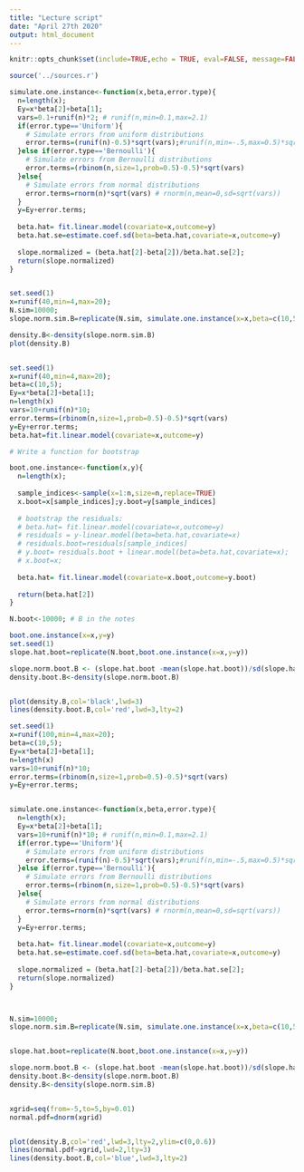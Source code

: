 ```yaml
---
title: "Lecture script"
date: "April 27th 2020"
output: html_document
---
```


```r
knitr::opts_chunk$set(include=TRUE,echo = TRUE, eval=FALSE, message=FALSE,warning=FALSE)
```


```r

source('../sources.r')

simulate.one.instance<-function(x,beta,error.type){
  n=length(x);
  Ey=x*beta[2]+beta[1];
  vars=0.1+runif(n)*2; # runif(n,min=0.1,max=2.1)
  if(error.type=='Uniform'){
    # Simulate errors from uniform distributions
    error.terms=(runif(n)-0.5)*sqrt(vars);#runif(n,min=-.5,max=0.5)*sqrt(vars) 
  }else if(error.type=='Bernoulli'){
    # Simulate errors from Bernoulli distributions
    error.terms=(rbinom(n,size=1,prob=0.5)-0.5)*sqrt(vars)
  }else{
    # Simulate errors from normal distributions
    error.terms=rnorm(n)*sqrt(vars) # rnorm(n,mean=0,sd=sqrt(vars))
  }
  y=Ey+error.terms;
  
  beta.hat= fit.linear.model(covariate=x,outcome=y)
  beta.hat.se=estimate.coef.sd(beta=beta.hat,covariate=x,outcome=y)
  
  slope.normalized = (beta.hat[2]-beta[2])/beta.hat.se[2];
  return(slope.normalized)
}


set.seed(1)
x=runif(40,min=4,max=20);
N.sim=10000;
slope.norm.sim.B=replicate(N.sim, simulate.one.instance(x=x,beta=c(10,5),error.type='Bernoulli'))

density.B<-density(slope.norm.sim.B)
plot(density.B)



```
```r
set.seed(1)
x=runif(40,min=4,max=20);
beta=c(10,5);
Ey=x*beta[2]+beta[1];
n=length(x)
vars=10+runif(n)*10;
error.terms=(rbinom(n,size=1,prob=0.5)-0.5)*sqrt(vars)
y=Ey+error.terms;
beta.hat=fit.linear.model(covariate=x,outcome=y)

# Write a function for bootstrap

boot.one.instance<-function(x,y){
  n=length(x);
  
  sample_indices<-sample(x=1:n,size=n,replace=TRUE)
  x.boot=x[sample_indices];y.boot=y[sample_indices]
  
  # bootstrap the residuals: 
  # beta.hat= fit.linear.model(covariate=x,outcome=y)
  # residuals = y-linear.model(beta=beta.hat,covariate=x)
  # residuals.boot=residuals[sample_indices]
  # y.boot= residuals.boot + linear.model(beta=beta.hat,covariate=x);
  # x.boot=x;
  
  beta.hat= fit.linear.model(covariate=x.boot,outcome=y.boot)
  
  return(beta.hat[2])
}

N.boot<-10000; # B in the notes

boot.one.instance(x=x,y=y)
set.seed(1)
slope.hat.boot=replicate(N.boot,boot.one.instance(x=x,y=y))
```

```r
slope.norm.boot.B <- (slope.hat.boot -mean(slope.hat.boot))/sd(slope.hat.boot)
density.boot.B<-density(slope.norm.boot.B)


plot(density.B,col='black',lwd=3)
lines(density.boot.B,col='red',lwd=3,lty=2)

```


```r
set.seed(1)
x=runif(100,min=4,max=20);
beta=c(10,5);
Ey=x*beta[2]+beta[1];
n=length(x)
vars=10+runif(n)*10;
error.terms=(rbinom(n,size=1,prob=0.5)-0.5)*sqrt(vars)
y=Ey+error.terms;


simulate.one.instance<-function(x,beta,error.type){
  n=length(x);
  Ey=x*beta[2]+beta[1];
  vars=10+runif(n)*10; # runif(n,min=0.1,max=2.1)
  if(error.type=='Uniform'){
    # Simulate errors from uniform distributions
    error.terms=(runif(n)-0.5)*sqrt(vars);#runif(n,min=-.5,max=0.5)*sqrt(vars) 
  }else if(error.type=='Bernoulli'){
    # Simulate errors from Bernoulli distributions
    error.terms=(rbinom(n,size=1,prob=0.5)-0.5)*sqrt(vars)
  }else{
    # Simulate errors from normal distributions
    error.terms=rnorm(n)*sqrt(vars) # rnorm(n,mean=0,sd=sqrt(vars))
  }
  y=Ey+error.terms;
  
  beta.hat= fit.linear.model(covariate=x,outcome=y)
  beta.hat.se=estimate.coef.sd(beta=beta.hat,covariate=x,outcome=y)
  
  slope.normalized = (beta.hat[2]-beta[2])/beta.hat.se[2];
  return(slope.normalized)
}



N.sim=10000;
slope.norm.sim.B=replicate(N.sim, simulate.one.instance(x=x,beta=c(10,5),error.type='Bernoulli'))


slope.hat.boot=replicate(N.boot,boot.one.instance(x=x,y=y))

slope.norm.boot.B <- (slope.hat.boot -mean(slope.hat.boot))/sd(slope.hat.boot)
density.boot.B<-density(slope.norm.boot.B)
density.B<-density(slope.norm.sim.B)


xgrid=seq(from=-5,to=5,by=0.01)
normal.pdf=dnorm(xgrid)


plot(density.B,col='red',lwd=3,lty=2,ylim=c(0,0.6))
lines(normal.pdf~xgrid,lwd=2,lty=3)
lines(density.boot.B,col='blue',lwd=3,lty=2)

```
